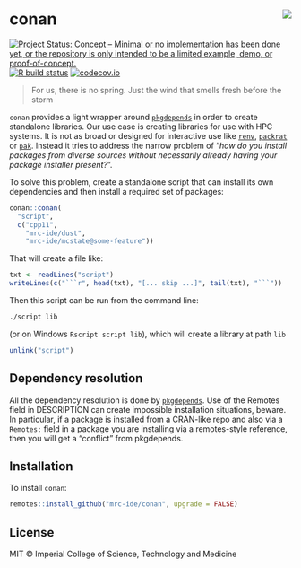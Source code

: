 # conan <img src="man/figures/logo.gif" align="right" />

<!-- badges: start -->
[![Project Status: Concept – Minimal or no implementation has been done yet, or the repository is only intended to be a limited example, demo, or proof-of-concept.](https://www.repostatus.org/badges/latest/concept.svg)](https://www.repostatus.org/#concept)
[![R build status](https://github.com/mrc-ide/conan/workflows/R-CMD-check/badge.svg)](https://github.com/mrc-ide/conan/actions)
[![codecov.io](https://codecov.io/github/mrc-ide/conan/coverage.svg?branch=main)](https://codecov.io/github/mrc-ide/conan?branch=main)
<!-- badges: end -->

> For us, there is no spring. Just the wind that smells fresh before the storm

`conan` provides a light wrapper around [`pkgdepends`](https://r-lib.github.io/pkgdepends/) in order to create standalone libraries. Our use case is creating libraries for use with HPC systems. It is not as broad or designed for interactive use like [`renv`](https://rstudio.github.io/renv/articles/renv.html), [`packrat`](https://rstudio.github.io/packrat/) or [`pak`](https://rstudio.github.io/packrat/). Instead it tries to address the narrow problem of "*how do you install packages from diverse sources without necessarily already having your package installer present?*".

To solve this problem, create a standalone script that can install its own dependencies and then install a required set of packages:

```r
conan::conan(
  "script",
  c("cpp11",
    "mrc-ide/dust",
    "mrc-ide/mcstate@some-feature"))
```

That will create a file like:

```r
txt <- readLines("script")
writeLines(c("```r", head(txt), "[... skip ...]", tail(txt), "```"))
```

Then this script can be run from the command line:

```bash
./script lib
```

(or on Windows `Rscript script lib`), which will create a library at path `lib`

```r
unlink("script")
```

## Dependency resolution

All the dependency resolution is done by [`pkgdepends`](https://r-lib.github.io/pkgdepends/). Use of the Remotes field in DESCRIPTION can create impossible installation situations, beware. In particular, if a package is installed from a CRAN-like repo and also via a `Remotes:` field in a package you are installing via a remotes-style reference, then you will get a "conflict" from pkgdepends.

## Installation

To install `conan`:

```r
remotes::install_github("mrc-ide/conan", upgrade = FALSE)
```

## License

MIT © Imperial College of Science, Technology and Medicine
